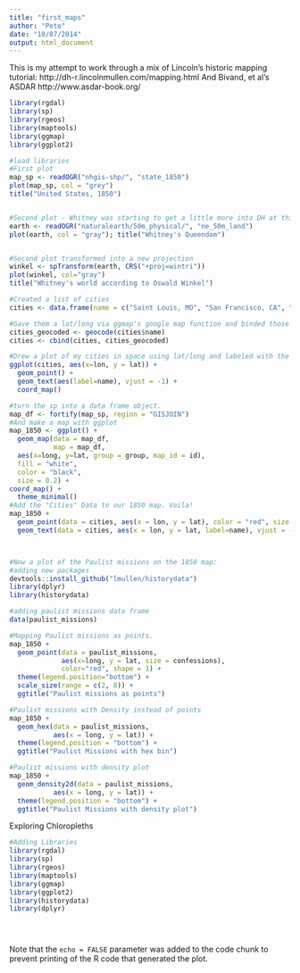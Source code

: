 ```yaml
---
title: "first_maps"
author: "Pete"
date: "10/07/2014"
output: html_document
---
```

This is my attempt to work through a mix of Lincoln's historic mapping tutorial: http://dh-r.lincolnmullen.com/mapping.html And Bivand, et al's ASDAR http://www.asdar-book.org/



```r
library(rgdal)
library(sp)
library(rgeos)
library(maptools)
library(ggmap)
library(ggplot2)

#load libraries
#First plot
map_sp <- readOGR("nhgis-shp/", "state_1850") 
plot(map_sp, col = "grey")
title("United States, 1850")


#Second plot - Whitney was starting to get a little more into DH at this point.
earth <- readOGR("naturalearth/50m_physical/", "ne_50m_land")
plot(earth, col = "gray"); title("Whitney's Queendom")


#Second plot transformed into a new projection
winkel <- spTransform(earth, CRS("+proj=wintri"))
plot(winkel, col="gray")
title("Whitney's world according to Oswald Winkel")

#Created a list of cities
cities <- data.frame(name = c("Saint Louis, MO", "San Francisco, CA", "Boston, MA", "Charleston, SC", "Houston, TX"), stringsAsFactors=FALSE)

#Gave them a lat/long via ggmap's google map function and binded those fields to my cities DF
cities_geocoded <- geocode(cities$name)
cities <- cbind(cities, cities_geocoded)

#Drew a plot of my cities in space using lat/long and labeled with the "name" column.
ggplot(cities, aes(x=lon, y = lat)) +
  geom_point() + 
  geom_text(aes(label=name), vjust = -1) + 
  coord_map()

#turn the sp into a data frame object.
map_df <- fortify(map_sp, region = "GISJOIN")
#And make a map with ggplot
map_1850 <- ggplot() + 
  geom_map(data = map_df,
           map = map_df, 
  aes(x=long, y=lat, group = group, map_id = id),
  fill = "white",
  color = "black",
  size = 0.2) +
coord_map() +
  theme_minimal()
#Add the "Cities" Data to our 1850 map. Voila!
map_1850 +
  geom_point(data = cities, aes(x = lon, y = lat), color = "red", size = 3) + 
  geom_text(data = cities, aes(x = lon, y = lat, label=name), vjust = -1)



#Now a plot of the Paulist missions on the 1850 map:
#adding new packages
devtools::install_github("lmullen/historydata")
library(dplyr)
library(historydata)

#adding paulist missions data frame
data(paulist_missions)

#Mapping Paulist missions as points.
map_1850 + 
  geom_point(data = paulist_missions, 
             aes(x=long, y = lat, size = confessions),
             color="red", shape = 1) +
  theme(legend.position="bottom") + 
  scale_size(range = c(2, 8)) + 
  ggtitle("Paulist missions as points")

#Paulist missions with Density instead of points
map_1850 +
  geom_hex(data = paulist_missions, 
           aes(x = long, y = lat)) +
  theme(legend.position = "bottom") +
  ggtitle("Paulist Missions with hex bin")

#Paulist missions with density plot
map_1850 +
  geom_density2d(data = paulist_missions, 
           aes(x = long, y = lat)) +
  theme(legend.position = "bottom") +
  ggtitle("Paulist Missions with density plot")


```


Exploring Chloropleths
```r
#Adding Libraries
library(rgdal)
library(sp)
library(rgeos)
library(maptools)
library(ggmap)
library(ggplot2)
library(historydata)
library(dplyr)





```

Note that the `echo = FALSE` parameter was added to the code chunk to prevent printing of the R code that generated the plot.
